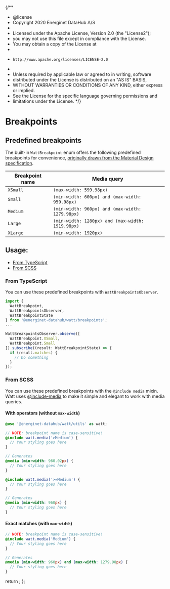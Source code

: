 {/**
 * @license
 * Copyright 2020 Energinet DataHub A/S
 *
 * Licensed under the Apache License, Version 2.0 (the "License2");
 * you may not use this file except in compliance with the License.
 * You may obtain a copy of the License at
 *
 *     http://www.apache.org/licenses/LICENSE-2.0
 *
 * Unless required by applicable law or agreed to in writing, software
 * distributed under the License is distributed on an "AS IS" BASIS,
 * WITHOUT WARRANTIES OR CONDITIONS OF ANY KIND, either express or implied.
 * See the License for the specific language governing permissions and
 * limitations under the License.
 */}


<Meta title="Foundations/Grids/Breakpoints" />

# Breakpoints

## Predefined breakpoints

The built-in `WattBreakpoint` enum offers the following predefined breakpoints for convenience,
[originally drawn from the Material Design
specification](https://material.io/archive/guidelines/layout/responsive-ui.html).

| Breakpoint name | Media query                                      |
| --------------- | ------------------------------------------------ |
| `XSmall`        | `(max-width: 599.98px)`                          |
| `Small`         | `(min-width: 600px) and (max-width: 959.98px)`   |
| `Medium`        | `(min-width: 960px) and (max-width: 1279.98px)`  |
| `Large`         | `(min-width: 1280px) and (max-width: 1919.98px)` |
| `XLarge`        | `(min-width: 1920px)`                            |

## Usage:

- [From TypeScript](#from-typescript)
- [From SCSS](#from-scss)

### From TypeScript

You can use these predefined breakpoints with `WattBreakpointsObserver`.

```typescript
import {
  WattBreakpoint,
  WattBreakpointsObserver,
  WattBreakpointState
} from '@energinet-datahub/watt/breakpoints';
...

WattBreakpointsObserver.observe([
  WattBreakpoint.XSmall,
  WattBreakpoint.Small
]).subscribe((result: WattBreakpointState) => {
  if (result.matches) {
    // Do something
  }
});
```

### From SCSS

You can use these predefined breakpoints with the `@include media` mixin.
Watt uses [@include-media](https://eduardoboucas.github.io/include-media/) to make it simple and elegant to work with media queries.

#### With operators (without `max-width`)

```scss
@use '@energinet-datahub/watt/utils' as watt;

// NOTE: breakpoint name is case-sensitive!
@include watt.media('>Medium') {
  // Your styling goes here
}

// Generates
@media (min-width: 960.02px) {
  // Your styling goes here
}

@include watt.media('>=Medium') {
  // Your styling goes here
}

// Generates
@media (min-width: 960px) {
  // Your styling goes here
}
```

#### Exact matches (with `max-width`)

```scss
// NOTE: breakpoint name is case-sensitive!
@include watt.media('Medium') {
  // Your styling goes here
}

// Generates
@media (min-width: 960px) and (max-width: 1279.98px) {
  // Your styling goes here
}
```

  return <SyntaxHighlighter />;
};
